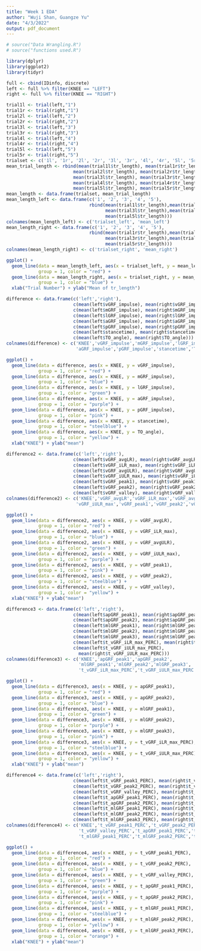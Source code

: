 ```yaml
---
title: "Week 1 EDA"
author: "Wuji Shan, Guangze Yu"
date: "4/3/2022"
output: pdf_document
---
```


```r
# source("Data Wrangling.R")
# source("functions used.R")
```

```r
library(dplyr)
library(ggplot2)
library(tidyr)
```

```r
full <- cbind(IDinfo, discrete)
left <- full %>% filter(KNEE == "LEFT")
right <- full %>% filter(KNEE == "RIGHT")
```

```r
trial1l <- trial(left,"1")
trial1r <- trial(right,"1")
trial2l <- trial(left,"2")
trial2r <- trial(right,"2")
trial3l <- trial(left,"3")
trial3r <- trial(right,"3")
trial4l <- trial(left,"4")
trial4r <- trial(right,"4")
trial5l <- trial(left,"5")
trial5r <- trial(right,"5")
trialset <- c('1l', '1r', '2l', '2r', '3l', '3r', '4l', '4r', '5l', '5r')
mean_trial_length <- rbind(mean(trial1l$tr_length), mean(trial1r$tr_length),
                         mean(trial2l$tr_length), mean(trial2r$tr_length),
                         mean(trial3l$tr_length), mean(trial3r$tr_length),
                         mean(trial4l$tr_length), mean(trial4r$tr_length),
                         mean(trial5l$tr_length), mean(trial5r$tr_length))
mean_length <- data.frame(trialset, mean_trial_length)
mean_length_left <- data.frame(c('1', '2', '3', '4', '5'),
                               rbind(mean(trial1l$tr_length),mean(trial2l$tr_length),
                                     mean(trial3l$tr_length),mean(trial4l$tr_length),
                                     mean(trial5l$tr_length)))
colnames(mean_length_left) <- c('trialset_left', 'mean_left')
mean_length_right <- data.frame(c('1', '2', '3', '4', '5'),
                               rbind(mean(trial1r$tr_length),mean(trial2r$tr_length),
                                     mean(trial3r$tr_length),mean(trial4r$tr_length),
                                     mean(trial5r$tr_length)))
colnames(mean_length_right) <- c('trialset_right', 'mean_right')

ggplot() + 
  geom_line(data = mean_length_left, aes(x = trialset_left, y = mean_left), 
            group = 1, color = "red") + 
  geom_line(data = mean_length_right, aes(x = trialset_right, y = mean_right), 
            group = 1, color = "blue") + 
  xlab("Trial Number") + ylab("Mean of tr_length")
```

```r
difference <- data.frame(c('left','right'),
                         c(mean(left$vGRF_impulse), mean(right$vGRF_impulse)),
                         c(mean(left$mGRF_impulse), mean(right$mGRF_impulse)),
                         c(mean(left$lGRF_impulse), mean(right$lGRF_impulse)),
                         c(mean(left$aGRF_impulse), mean(right$aGRF_impulse)),
                         c(mean(left$pGRF_impulse), mean(right$pGRF_impulse)),
                         c(mean(left$stancetime), mean(right$stancetime)),
                         c(mean(left$TO_angle), mean(right$TO_angle)))
colnames(difference) <- c('KNEE','vGRF_impulse','mGRF_impulse','lGRF_impulse',
                          'aGRF_impulse','pGRF_impulse','stancetime','TO_angle')
```
```r
ggplot() + 
  geom_line(data = difference, aes(x = KNEE, y = vGRF_impulse), 
            group = 1, color = "red") + 
  geom_line(data = difference, aes(x = KNEE, y = mGRF_impulse), 
            group = 1, color = "blue") + 
  geom_line(data = difference, aes(x = KNEE, y = lGRF_impulse), 
            group = 1, color = "green") + 
  geom_line(data = difference, aes(x = KNEE, y = aGRF_impulse), 
            group = 1, color = "purple") + 
  geom_line(data = difference, aes(x = KNEE, y = pGRF_impulse), 
            group = 1, color = "pink") + 
  geom_line(data = difference, aes(x = KNEE, y = stancetime), 
            group = 1, color = "steelblue") + 
  geom_line(data = difference, aes(x = KNEE, y = TO_angle), 
            group = 1, color = "yellow") +
  xlab("KNEE") + ylab("mean")
```

```r
difference2 <- data.frame(c('left','right'),
                         c(mean(left$vGRF_avgLR), mean(right$vGRF_avgLR)),
                         c(mean(left$vGRF_iLR_max), mean(right$vGRF_iLR_max)),
                         c(mean(left$vGRF_avgULR), mean(right$vGRF_avgULR)),
                         c(mean(left$vGRF_iULR_max), mean(right$vGRF_iULR_max)),
                         c(mean(left$vGRF_peak1), mean(right$vGRF_peak1)),
                         c(mean(left$vGRF_peak2), mean(right$vGRF_peak2)),
                         c(mean(left$vGRF_valley), mean(right$vGRF_valley)))
colnames(difference2) <- c('KNEE','vGRF_avgLR','vGRF_iLR_max','vGRF_avgULR',
                          'vGRF_iULR_max','vGRF_peak1','vGRF_peak2','vGRF_valley')
```
```r
ggplot() + 
  geom_line(data = difference2, aes(x = KNEE, y = vGRF_avgLR), 
            group = 1, color = "red") + 
  geom_line(data = difference2, aes(x = KNEE, y = vGRF_iLR_max), 
            group = 1, color = "blue") + 
  geom_line(data = difference2, aes(x = KNEE, y = vGRF_avgULR), 
            group = 1, color = "green") + 
  geom_line(data = difference2, aes(x = KNEE, y = vGRF_iULR_max), 
            group = 1, color = "purple") + 
  geom_line(data = difference2, aes(x = KNEE, y = vGRF_peak1), 
            group = 1, color = "pink") + 
  geom_line(data = difference2, aes(x = KNEE, y = vGRF_peak2), 
            group = 1, color = "steelblue") + 
  geom_line(data = difference2, aes(x = KNEE, y = vGRF_valley), 
            group = 1, color = "yellow") +
  xlab("KNEE") + ylab("mean")
```

```r
difference3 <- data.frame(c('left','right'),
                         c(mean(left$apGRF_peak1), mean(right$apGRF_peak1)),
                         c(mean(left$apGRF_peak2), mean(right$apGRF_peak2)),
                         c(mean(left$mlGRF_peak1), mean(right$mlGRF_peak1)),
                         c(mean(left$mlGRF_peak2), mean(right$mlGRF_peak2)),
                         c(mean(left$mlGRF_peak3), mean(right$mlGRF_peak3)),
                         c(mean(left$t_vGRF_iLR_max_PERC), mean(right$t_vGRF_iLR_max_PERC)),
                         c(mean(left$t_vGRF_iULR_max_PERC),
                           mean(right$t_vGRF_iULR_max_PERC)))
colnames(difference3) <- c('KNEE','apGRF_peak1','apGRF_peak2',
                           'mlGRF_peak1','mlGRF_peak2','mlGRF_peak3',
                           't_vGRF_iLR_max_PERC','t_vGRF_iULR_max_PERC')
```
```r
ggplot() + 
  geom_line(data = difference3, aes(x = KNEE, y = apGRF_peak1), 
            group = 1, color = "red") + 
  geom_line(data = difference3, aes(x = KNEE, y = apGRF_peak2), 
            group = 1, color = "blue") + 
  geom_line(data = difference3, aes(x = KNEE, y = mlGRF_peak1), 
            group = 1, color = "green") + 
  geom_line(data = difference3, aes(x = KNEE, y = mlGRF_peak2), 
            group = 1, color = "purple") + 
  geom_line(data = difference3, aes(x = KNEE, y = mlGRF_peak3), 
            group = 1, color = "pink") + 
  geom_line(data = difference3, aes(x = KNEE, y = t_vGRF_iLR_max_PERC), 
            group = 1, color = "steelblue") + 
  geom_line(data = difference3, aes(x = KNEE, y = t_vGRF_iULR_max_PERC), 
            group = 1, color = "yellow") +
  xlab("KNEE") + ylab("mean")
```

```r
difference4 <- data.frame(c('left','right'),
                         c(mean(left$t_vGRF_peak1_PERC), mean(right$t_vGRF_peak1_PERC)),
                         c(mean(left$t_vGRF_peak2_PERC), mean(right$t_vGRF_peak2_PERC)),
                         c(mean(left$t_vGRF_valley_PERC), mean(right$t_vGRF_valley_PERC)),
                         c(mean(left$t_apGRF_peak1_PERC), mean(right$t_apGRF_peak1_PERC)),
                         c(mean(left$t_apGRF_peak2_PERC), mean(right$t_apGRF_peak2_PERC)),
                         c(mean(left$t_mlGRF_peak1_PERC), mean(right$t_mlGRF_peak1_PERC)),
                         c(mean(left$t_mlGRF_peak2_PERC), mean(right$t_mlGRF_peak2_PERC)),
                         c(mean(left$t_mlGRF_peak3_PERC), mean(right$t_mlGRF_peak3_PERC)))
colnames(difference4) <- c('KNEE','t_vGRF_peak1_PERC','t_vGRF_peak2_PERC',
                           't_vGRF_valley_PERC','t_apGRF_peak1_PERC','t_apGRF_peak2_PERC',
                           't_mlGRF_peak1_PERC','t_mlGRF_peak2_PERC','t_mlGRF_peak3_PERC')
```
```r
ggplot() + 
  geom_line(data = difference4, aes(x = KNEE, y = t_vGRF_peak1_PERC), 
            group = 1, color = "red") + 
  geom_line(data = difference4, aes(x = KNEE, y = t_vGRF_peak2_PERC), 
            group = 1, color = "blue") + 
  geom_line(data = difference4, aes(x = KNEE, y = t_vGRF_valley_PERC), 
            group = 1, color = "green") + 
  geom_line(data = difference4, aes(x = KNEE, y = t_apGRF_peak1_PERC), 
            group = 1, color = "purple") + 
  geom_line(data = difference4, aes(x = KNEE, y = t_apGRF_peak2_PERC), 
            group = 1, color = "pink") + 
  geom_line(data = difference4, aes(x = KNEE, y = t_mlGRF_peak1_PERC), 
            group = 1, color = "steelblue") + 
  geom_line(data = difference4, aes(x = KNEE, y = t_mlGRF_peak2_PERC), 
            group = 1, color = "yellow") +
  geom_line(data = difference4, aes(x = KNEE, y = t_mlGRF_peak3_PERC), 
            group = 1, color = "orange") +
  xlab("KNEE") + ylab("mean")
```




